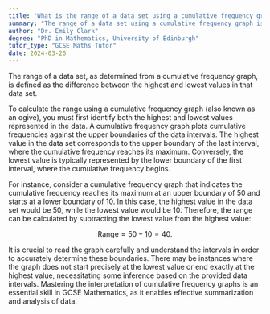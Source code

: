 ```yaml
---
title: "What is the range of a data set using a cumulative frequency graph?"
summary: "The range of a data set using a cumulative frequency graph is the difference between the highest and lowest values."
author: "Dr. Emily Clark"
degree: "PhD in Mathematics, University of Edinburgh"
tutor_type: "GCSE Maths Tutor"
date: 2024-03-26
---
```


The range of a data set, as determined from a cumulative frequency graph, is defined as the difference between the highest and lowest values in that data set.

To calculate the range using a cumulative frequency graph (also known as an ogive), you must first identify both the highest and lowest values represented in the data. A cumulative frequency graph plots cumulative frequencies against the upper boundaries of the data intervals. The highest value in the data set corresponds to the upper boundary of the last interval, where the cumulative frequency reaches its maximum. Conversely, the lowest value is typically represented by the lower boundary of the first interval, where the cumulative frequency begins.

For instance, consider a cumulative frequency graph that indicates the cumulative frequency reaches its maximum at an upper boundary of $50$ and starts at a lower boundary of $10$. In this case, the highest value in the data set would be $50$, while the lowest value would be $10$. Therefore, the range can be calculated by subtracting the lowest value from the highest value:

$$
\text{Range} = 50 - 10 = 40.
$$

It is crucial to read the graph carefully and understand the intervals in order to accurately determine these boundaries. There may be instances where the graph does not start precisely at the lowest value or end exactly at the highest value, necessitating some inference based on the provided data intervals. Mastering the interpretation of cumulative frequency graphs is an essential skill in GCSE Mathematics, as it enables effective summarization and analysis of data.
    